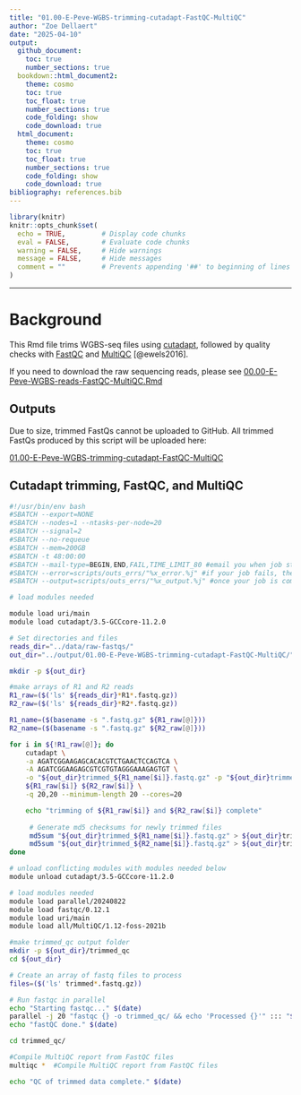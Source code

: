 ```yaml
---
title: "01.00-E-Peve-WGBS-trimming-cutadapt-FastQC-MultiQC"
author: "Zoe Dellaert"
date: "2025-04-10"
output: 
  github_document:
    toc: true
    number_sections: true
  bookdown::html_document2:
    theme: cosmo
    toc: true
    toc_float: true
    number_sections: true
    code_folding: show
    code_download: true
  html_document:
    theme: cosmo
    toc: true
    toc_float: true
    number_sections: true
    code_folding: show
    code_download: true
bibliography: references.bib
---
```


```r
library(knitr)
knitr::opts_chunk$set(
  echo = TRUE,         # Display code chunks
  eval = FALSE,        # Evaluate code chunks
  warning = FALSE,     # Hide warnings
  message = FALSE,     # Hide messages
  comment = ""         # Prevents appending '##' to beginning of lines in code output
)
```

------------------------------------------------------------------------

# Background

This Rmd file trims WGBS-seq files using [cutadapt](https://cutadapt.readthedocs.io/en/stable/), followed by quality checks with [FastQC](https://github.com/s-andrews/FastQC) and [MultiQC](https://multiqc.info/) [@ewels2016].

::: {.callout-note}
If you need to download the raw sequencing reads, please see [00.00-E-Peve-WGBS-reads-FastQC-MultiQC.Rmd](https://github.com/urol-e5/deep-dive-expression/blob/main/E-Peve/code/00.00-E-Peve-WGBS-reads-FastQC-MultiQC.Rmd)
:::

## Outputs

Due to size, trimmed FastQs cannot be uploaded to GitHub.
All trimmed FastQs produced by this script will be uploaded here:

[01.00-E-Peve-WGBS-trimming-cutadapt-FastQC-MultiQC](https://gannet.fish.washington.edu/gitrepos/urol-e5/deep-dive-expression/E-Peve/output/01.00-E-Peve-WGBS-trimming-cutadapt-FastQC-MultiQC/)

## Cutadapt trimming, FastQC, and MultiQC

```bash
#!/usr/bin/env bash
#SBATCH --export=NONE
#SBATCH --nodes=1 --ntasks-per-node=20
#SBATCH --signal=2
#SBATCH --no-requeue
#SBATCH --mem=200GB
#SBATCH -t 48:00:00
#SBATCH --mail-type=BEGIN,END,FAIL,TIME_LIMIT_80 #email you when job starts, stops and/or fails
#SBATCH --error=scripts/outs_errs/"%x_error.%j" #if your job fails, the error report will be put in this file
#SBATCH --output=scripts/outs_errs/"%x_output.%j" #once your job is completed, any final job report comments will be put in this file

# load modules needed

module load uri/main
module load cutadapt/3.5-GCCcore-11.2.0

# Set directories and files
reads_dir="../data/raw-fastqs/"
out_dir="../output/01.00-E-Peve-WGBS-trimming-cutadapt-FastQC-MultiQC/"

mkdir -p ${out_dir}

#make arrays of R1 and R2 reads
R1_raw=($('ls' ${reads_dir}*R1*.fastq.gz))
R2_raw=($('ls' ${reads_dir}*R2*.fastq.gz))

R1_name=($(basename -s ".fastq.gz" ${R1_raw[@]}))
R2_name=($(basename -s ".fastq.gz" ${R2_raw[@]}))

for i in ${!R1_raw[@]}; do
    cutadapt \
    -a AGATCGGAAGAGCACACGTCTGAACTCCAGTCA \
    -A AGATCGGAAGAGCGTCGTGTAGGGAAAGAGTGT \
    -o "${out_dir}trimmed_${R1_name[$i]}.fastq.gz" -p "${out_dir}trimmed_${R2_name[$i]}.fastq.gz" \
    ${R1_raw[$i]} ${R2_raw[$i]} \
    -q 20,20 --minimum-length 20 --cores=20

    echo "trimming of ${R1_raw[$i]} and ${R2_raw[$i]} complete"
    
     # Generate md5 checksums for newly trimmed files
     md5sum "${out_dir}trimmed_${R1_name[$i]}.fastq.gz" > ${out_dir}trimmed_${R1_name[$i]}.fastq.gz.md5
     md5sum "${out_dir}trimmed_${R2_name[$i]}.fastq.gz" > ${out_dir}trimmed_${R2_name[$i]}.fastq.gz.md5
done

# unload conflicting modules with modules needed below
module unload cutadapt/3.5-GCCcore-11.2.0

# load modules needed
module load parallel/20240822
module load fastqc/0.12.1
module load uri/main
module load all/MultiQC/1.12-foss-2021b

#make trimmed_qc output folder
mkdir -p ${out_dir}/trimmed_qc
cd ${out_dir}

# Create an array of fastq files to process
files=($('ls' trimmed*.fastq.gz)) 

# Run fastqc in parallel
echo "Starting fastqc..." $(date)
parallel -j 20 "fastqc {} -o trimmed_qc/ && echo 'Processed {}'" ::: "${files[@]}"
echo "fastQC done." $(date)

cd trimmed_qc/

#Compile MultiQC report from FastQC files
multiqc *  #Compile MultiQC report from FastQC files 

echo "QC of trimmed data complete." $(date)
```
